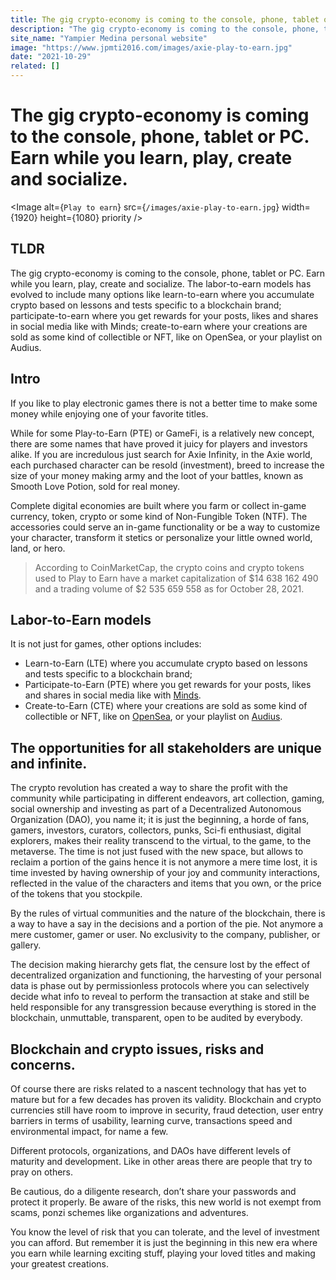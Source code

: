 ```yaml
---
title: The gig crypto-economy is coming to the console, phone, tablet or PC. Earn while you learn, play, create and socialize.
description: "The gig crypto-economy is coming to the console, phone, tablet or PC. Earn while you learn, play, create and socialize. The labor-to-earn models has evolved to include many options like learn-to-earn where you accumulate crypto based on lessons and tests specific to a blockchain brand; participate-to-earn where you get rewards for your posts, likes and shares in social media like with Minds; create-to-earn where your creations are sold as some kind of collectible or NFT, like on OpenSea, or your playlist on Audius."
site_name: "Yampier Medina personal website"
image: "https://www.jpmti2016.com/images/axie-play-to-earn.jpg"
date: "2021-10-29"
related: []
---
```


# The gig crypto-economy is coming to the console, phone, tablet or PC. Earn while you learn, play, create and socialize.

<Image
  alt={`Play to earn`}
  src={`/images/axie-play-to-earn.jpg`}
  width={1920}
  height={1080}
  priority
/>

## TLDR

The gig crypto-economy is coming to the console, phone, tablet or PC. Earn while you learn, play, create and socialize. The labor-to-earn models has evolved to include many options like learn-to-earn where you accumulate crypto based on lessons and tests specific to a blockchain brand; participate-to-earn where you get rewards for your posts, likes and shares in social media like with Minds; create-to-earn where your creations are sold as some kind of collectible or NFT, like on OpenSea, or your playlist on Audius.

## Intro

If you like to play electronic games there is not a better time to make some money while enjoying one of your favorite titles.

While for some Play-to-Earn (PTE) or GameFi, is a relatively new concept, there are some names that have proved it juicy for players and investors alike. If you are incredulous just search for Axie Infinity, in the Axie world, each purchased character can be resold (investment), breed to increase the size of your money making army and the loot of your battles, known as Smooth Love Potion, sold for real money.

Complete digital economies are built where you farm or collect in-game currency, token, crypto or some kind of Non-Fungible Token (NTF). The accessories could serve an in-game functionality or be a way to customize your character, transform it stetics or personalize your little owned world, land, or hero.

> According to CoinMarketCap, the crypto coins and crypto tokens used to Play to Earn have a market capitalization of $14 638 162 490 and a trading volume of $2 535 659 558 as for October 28, 2021.

## Labor-to-Earn models

It is not just for games, other options includes:

- Learn-to-Earn (LTE) where you accumulate crypto based on lessons and tests specific to a blockchain brand;
- Participate-to-Earn (PTE) where you get rewards for your posts, likes and shares in social media like with [Minds](https://www.minds.com/).
- Create-to-Earn (CTE) where your creations are sold as some kind of collectible or NFT, like on [OpenSea](https://opensea.io/), or your playlist on [Audius](https://audius.co/).

## The opportunities for all stakeholders are unique and infinite.

The crypto revolution has created a way to share the profit with the community while participating in different endeavors, art collection, gaming, social ownership and investing as part of a Decentralized Autonomous Organization (DAO), you name it; it is just the beginning, a horde of fans, gamers, investors, curators, collectors, punks, Sci-fi enthusiast, digital explorers, makes their reality transcend to the virtual, to the game, to the metaverse. The time is not just fused with the new space, but allows to reclaim a portion of the gains hence it is not anymore a mere time lost, it is time invested by having ownership of your joy and community interactions, reflected in the value of the characters and items that you own, or the price of the tokens that you stockpile.

By the rules of virtual communities and the nature of the blockchain, there is a way to have a say in the decisions and a portion of the pie. Not anymore a mere customer, gamer or user. No exclusivity to the company, publisher, or gallery.

The decision making hierarchy gets flat, the censure lost by the effect of decentralized organization and functioning, the harvesting of your personal data is phase out by permissionless protocols where you can selectively decide what info to reveal to perform the transaction at stake and still be held responsible for any transgression because everything is stored in the blockchain, unmuttable, transparent, open to be audited by everybody.

## Blockchain and crypto issues, risks and concerns.

Of course there are risks related to a nascent technology that has yet to mature but for a few decades has proven its validity. Blockchain and crypto currencies still have room to improve in security, fraud detection, user entry barriers in terms of usability, learning curve, transactions speed and environmental impact, for name a few.

Different protocols, organizations, and DAOs have different levels of maturity and development. Like in other areas there are people that try to pray on others.

Be cautious, do a diligente research, don’t share your passwords and protect it properly. Be aware of the risks, this new world is not exempt from scams, ponzi schemes like organizations and adventures.

You know the level of risk that you can tolerate, and the level of investment you can afford. But remember it is just the beginning in this new era where you earn while learning exciting stuff, playing your loved titles and making your greatest creations.
